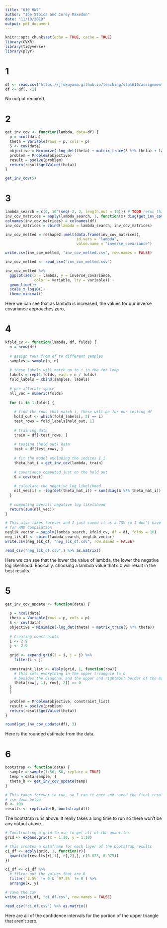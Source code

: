 ```yaml
---
title: "610 HW7"
author: "Joe Stoica and Corey Maxedon"
date: "11/10/2019"
output: pdf_document
---
```


```r
knitr::opts_chunk$set(echo = TRUE, cache = TRUE)
library(CVXR)
library(tidyverse)
library(plyr)
```

# 1
```r
df <- read.csv("https://jfukuyama.github.io/teaching/stat610/assignments/hw7.csv")
df <- df[, -1]
```

No output required.

# 2 

```r
get_inv_cov <- function(lambda, data=df) {
  p = ncol(data)
  theta = Variable(rows = p, cols = p)
  S <- cov(data)
  objective = Minimize(-log_det(theta) + matrix_trace(S %*% theta) + lambda * sum(abs(theta)))
  problem = Problem(objective)
  result = psolve(problem)
  return(result$getValue(theta))
}

get_inv_cov(5)
```

# 3

```r
lambda_search = c(0, 10^(seq(-2, 2, length.out = 19))) # TODO rerun this chunk
inv_cov_matrices = aaply(lambda_search, 1, function(x) diag(get_inv_cov(x)))
colnames(inv_cov_matrices) = colnames(df)
inv_cov_matrices = cbind(lambda = lambda_search, inv_cov_matrices)

inv_cov_melted = reshape2::melt(data.frame(inv_cov_matrices), 
                                id.vars = "lambda", 
                                value.name = "inverse_covariance")

write.csv(inv_cov_melted, "inv_cov_melted.csv", row.names = FALSE)
``` 

```r
inv_cov_melted <- read_csv("inv_cov_melted.csv")

inv_cov_melted %>% 
  ggplot(aes(x = lambda, y = inverse_covariance, 
             color = variable, lty = variable)) +
  geom_line()+
  scale_x_log10()+
  theme_minimal()
```

Here we can see that as lambda is increased, the values for our inverse covariance approaches zero. 

# 4

```r
kfold_cv <- function(lambda, df, folds) {
  n = nrow(df)
  
  # assign rows from df to different samples
  samples = sample(n, n)
  
  # these labels will match up to i in the for loop
  labels = rep(1:folds, each = n / folds)
  fold_labels = cbind(samples, labels)
  
  # pre-allocate space
  nll_vec = numeric(folds)
  
  for (i in 1:folds) {
    
    # find the rows that match i, these will be for our testing df 
    hold_out <- which(fold_labels[, 2] == i)
    test_rows = fold_labels[hold_out, 1]
    
    # training data
    train = df[-test_rows, ]
    
    # testing (held out) data
    test = df[test_rows, ]
    
    # fit the model excluding the indices I_i
    theta_hat_i = get_inv_cov(lambda, train)
    
    # covariance computed just on the hold out
    S = cov(test)
    
    # calculate the negative log likelihood
    nll_vec[i] = -log(det(theta_hat_i)) + sum(diag(S %*% theta_hat_i))
  }
  
  # computing overall negative log likelihood
  return(sum(nll_vec))
}
``` 


```r
# This also takes forever and I just saved it as a CSV so I don't have to wait 
# for RMD compilation
neglik_vector = sapply(lambda_search, kfold_cv, df = df, folds = 10)
neg_lik_df <- cbind(lambda_search, neglik_vector)
write.csv(neg_lik_df, "neg_lik_df.csv", row.names = FALSE)
``` 

```r
read_csv("neg_lik_df.csv",) %>% as.matrix()
```

Here we can see that the lower the value of lambda, the lower the negative log likelihood. Basically. choosing a lambda value that's 0 will result in the best results.

# 5

```r
get_inv_cov_update <- function(data) {
  
  p = ncol(data)
  theta = Variable(rows = p, cols = p)
  S <- cov(data)
  objective = Minimize(-log_det(theta) + matrix_trace(S %*% theta))
  
  # Creating constraints
  i <- 2:9
  j <- 2:9
  
  grid <- expand.grid(i = i, j = j) %>% 
    filter(i < j)
  
  constraint_list <- alply(grid, 1, function(row){
    # this sets everything in the upper triangule to 0
    # besides the diagonal and the upper and rightmost border of the matrix
    theta[row[, 1], row[, 2]] == 0
  }
  )
  
  problem = Problem(objective, constraint_list)
  result = psolve(problem)
  return(result$getValue(theta))
}

round(get_inv_cov_update(df), 3)
```

Here is the rounded estimate from the data. 

# 6

```r
bootstrap <- function(data) {
  sample = sample(1:50, 50, replace = TRUE)  
  temp = data[sample, ]
  theta_b <- get_inv_cov_update(temp)
}

# This takes forever to run, so I ran it once and saved the final result in a
# csv down below
B <- 100
results <- replicate(B, bootstrap(df))
```

The bootstrap runs above. It really takes a long time to run so there won't be any output above. 

```r
# Constructing a grid to use to get all of the quantiles
grid <- expand.grid(x = 1:10, y = 1:10)

# this creates a dataframe for each layer of the bootstrap results
ci_df <- adply(grid, 1, function(r){
  quantile(results[r[,1], r[,2],], c(0.025, 0.975))
})  

ci_df <- ci_df %>% 
  # filter out the values that are 0
  filter(`2.5%` != 0 & `97.5%` != 0 ) %>% 
  arrange(x, y)

# save the csv
write.csv(ci_df, "ci_df.csv", row.names = FALSE)
```

```r
read_csv("ci_df.csv") %>% as.matrix()
```

Here are all of the confidence intervals for the portion of the upper triangle that aren't zero. 